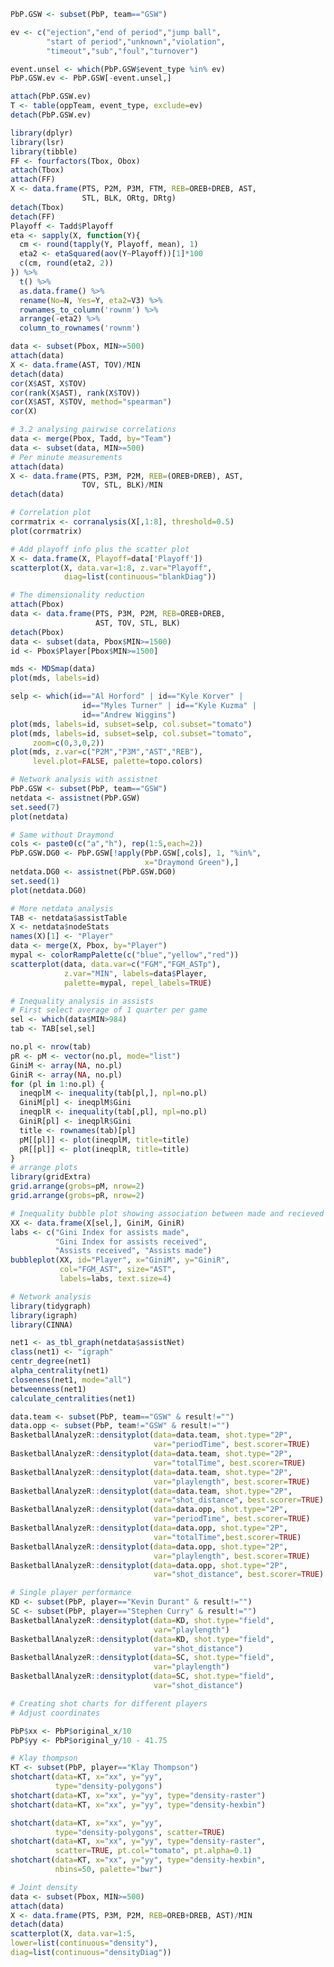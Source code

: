 ```r
PbP.GSW <- subset(PbP, team=="GSW")

ev <- c("ejection","end of period","jump ball",
        "start of period","unknown","violation",
        "timeout","sub","foul","turnover")

event.unsel <- which(PbP.GSW$event_type %in% ev)
PbP.GSW.ev <- PbP.GSW[-event.unsel,]

attach(PbP.GSW.ev)
T <- table(oppTeam, event_type, exclude=ev)
detach(PbP.GSW.ev)
```

```r
library(dplyr)
library(lsr)
library(tibble)
FF <- fourfactors(Tbox, Obox)
attach(Tbox)
attach(FF)
X <- data.frame(PTS, P2M, P3M, FTM, REB=OREB+DREB, AST,
                STL, BLK, ORtg, DRtg)
detach(Tbox)
detach(FF)
Playoff <- Tadd$Playoff
eta <- sapply(X, function(Y){
  cm <- round(tapply(Y, Playoff, mean), 1)
  eta2 <- etaSquared(aov(Y~Playoff))[1]*100
  c(cm, round(eta2, 2))
}) %>%
  t() %>%
  as.data.frame() %>%
  rename(No=N, Yes=Y, eta2=V3) %>%
  rownames_to_column('rownm') %>%
  arrange(-eta2) %>%
  column_to_rownames('rownm')
```
```r
data <- subset(Pbox, MIN>=500)
attach(data)
X <- data.frame(AST, TOV)/MIN
detach(data)
cor(X$AST, X$TOV)
cor(rank(X$AST), rank(X$TOV))
cor(X$AST, X$TOV, method="spearman")
cor(X)
```
```r
# 3.2 analysing pairwise correlations
data <- merge(Pbox, Tadd, by="Team")
data <- subset(data, MIN>=500)
# Per minute measurements
attach(data)
X <- data.frame(PTS, P3M, P2M, REB=(OREB+DREB), AST,
                TOV, STL, BLK)/MIN
detach(data)
```



```r
# Correlation plot
corrmatrix <- corranalysis(X[,1:8], threshold=0.5)
plot(corrmatrix)
```
```r
# Add playoff info plus the scatter plot
X <- data.frame(X, Playoff=data['Playoff'])
scatterplot(X, data.var=1:8, z.var="Playoff",
            diag=list(continuous="blankDiag"))
```
```r
# The dimensionality reduction
attach(Pbox)
data <- data.frame(PTS, P3M, P2M, REB=OREB+DREB,
                   AST, TOV, STL, BLK)
detach(Pbox)
data <- subset(data, Pbox$MIN>=1500)
id <- Pbox$Player[Pbox$MIN>=1500]

mds <- MDSmap(data)
plot(mds, labels=id)
```
```r
selp <- which(id=="Al Horford" | id=="Kyle Korver" |
                id=="Myles Turner" | id=="Kyle Kuzma" |
                id=="Andrew Wiggins")
plot(mds, labels=id, subset=selp, col.subset="tomato")
plot(mds, labels=id, subset=selp, col.subset="tomato",
     zoom=c(0,3,0,2))
plot(mds, z.var=c("P2M","P3M","AST","REB"),
     level.plot=FALSE, palette=topo.colors)
```

```r
# Network analysis with assistnet
PbP.GSW <- subset(PbP, team=="GSW")
netdata <- assistnet(PbP.GSW)
set.seed(7)
plot(netdata)
```
```r
# Same without Draymond
cols <- paste0(c("a","h"), rep(1:5,each=2))
PbP.GSW.DG0 <- PbP.GSW[!apply(PbP.GSW[,cols], 1, "%in%",
                              x="Draymond Green"),]
netdata.DG0 <- assistnet(PbP.GSW.DG0)
set.seed(1)
plot(netdata.DG0)
```

```r
# More netdata analysis
TAB <- netdata$assistTable
X <- netdata$nodeStats
names(X)[1] <- "Player"
data <- merge(X, Pbox, by="Player")
mypal <- colorRampPalette(c("blue","yellow","red"))
scatterplot(data, data.var=c("FGM","FGM_ASTp"),
            z.var="MIN", labels=data$Player,
            palette=mypal, repel_labels=TRUE)
```
```r
# Inequality analysis in assists
# First select average of 1 quarter per game
sel <- which(data$MIN>984)
tab <- TAB[sel,sel]

no.pl <- nrow(tab)
pR <- pM <- vector(no.pl, mode="list")
GiniM <- array(NA, no.pl)
GiniR <- array(NA, no.pl)
for (pl in 1:no.pl) {
  ineqplM <- inequality(tab[pl,], npl=no.pl)
  GiniM[pl] <- ineqplM$Gini
  ineqplR <- inequality(tab[,pl], npl=no.pl)
  GiniR[pl] <- ineqplR$Gini
  title <- rownames(tab)[pl]
  pM[[pl]] <- plot(ineqplM, title=title)
  pR[[pl]] <- plot(ineqplR, title=title)
}
# arrange plots
library(gridExtra)
grid.arrange(grobs=pM, nrow=2)
grid.arrange(grobs=pR, nrow=2)

# Inequality bubble plot showing association between made and recieved
XX <- data.frame(X[sel,], GiniM, GiniR)
labs <- c("Gini Index for assists made",
          "Gini Index for assists received",
          "Assists received", "Assists made")
bubbleplot(XX, id="Player", x="GiniM", y="GiniR",
           col="FGM_AST", size="AST",
           labels=labs, text.size=4)
```

```r
# Network analysis
library(tidygraph)
library(igraph)
library(CINNA)

net1 <- as_tbl_graph(netdata$assistNet)
class(net1) <- "igraph"
centr_degree(net1)
alpha_centrality(net1)
closeness(net1, mode="all")
betweenness(net1)
calculate_centralities(net1)
```

```r
data.team <- subset(PbP, team=="GSW" & result!="")
data.opp <- subset(PbP, team!="GSW" & result!="")
BasketballAnalyzeR::densityplot(data=data.team, shot.type="2P",
                                var="periodTime", best.scorer=TRUE)
BasketballAnalyzeR::densityplot(data=data.team, shot.type="2P",
                                var="totalTime", best.scorer=TRUE)
BasketballAnalyzeR::densityplot(data=data.team, shot.type="2P",
                                var="playlength", best.scorer=TRUE)
BasketballAnalyzeR::densityplot(data=data.team, shot.type="2P",
                                var="shot_distance", best.scorer=TRUE)
BasketballAnalyzeR::densityplot(data=data.opp, shot.type="2P",
                                var="periodTime", best.scorer=TRUE)
BasketballAnalyzeR::densityplot(data=data.opp, shot.type="2P",
                                var="totalTime",best.scorer=TRUE)
BasketballAnalyzeR::densityplot(data=data.opp, shot.type="2P",
                                var="playlength", best.scorer=TRUE)
BasketballAnalyzeR::densityplot(data=data.opp, shot.type="2P",
                                var="shot_distance", best.scorer=TRUE)
```
```r
# Single player performance
KD <- subset(PbP, player=="Kevin Durant" & result!="")
SC <- subset(PbP, player=="Stephen Curry" & result!="")
BasketballAnalyzeR::densityplot(data=KD, shot.type="field",
                                var="playlength")
BasketballAnalyzeR::densityplot(data=KD, shot.type="field",
                                var="shot_distance")
BasketballAnalyzeR::densityplot(data=SC, shot.type="field",
                                var="playlength")
BasketballAnalyzeR::densityplot(data=SC, shot.type="field",
                                var="shot_distance")
```
```r
# Creating shot charts for different players
# Adjust coordinates

PbP$xx <- PbP$original_x/10
PbP$yy <- PbP$original_y/10 - 41.75

# Klay thompson
KT <- subset(PbP, player=="Klay Thompson")
shotchart(data=KT, x="xx", y="yy",
          type="density-polygons")
shotchart(data=KT, x="xx", y="yy", type="density-raster")
shotchart(data=KT, x="xx", y="yy", type="density-hexbin")

shotchart(data=KT, x="xx", y="yy",
          type="density-polygons", scatter=TRUE)
shotchart(data=KT, x="xx", y="yy", type="density-raster",
          scatter=TRUE, pt.col="tomato", pt.alpha=0.1)
shotchart(data=KT, x="xx", y="yy", type="density-hexbin",
          nbins=50, palette="bwr")
```
```r
# Joint density
data <- subset(Pbox, MIN>=500)
attach(data)
X <- data.frame(PTS, P3M, P2M, REB=OREB+DREB, AST)/MIN
detach(data)
scatterplot(X, data.var=1:5,
lower=list(continuous="density"),
diag=list(continuous="densityDiag"))
```

